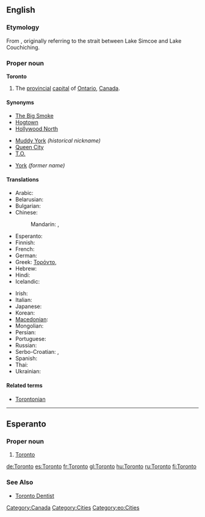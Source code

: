 ==English==
{{wikipedia}}

===Etymology===
From {{etyl|moh}} {{term|tkaronto||where trees stand in water}}, originally referring to the strait between Lake Simcoe and Lake Couchiching.

===Proper noun===
'''Toronto'''

# The [[provincial]] [[capital]] of [[Ontario]], [[Canada]].

====Synonyms====
{{top3}}
* [[Big Smoke|The Big Smoke]]
* [[Hogtown]]
* [[Hollywood North]]
{{mid3}}
* [[Muddy York]] ''(historical nickname)''
* [[Queen City]]
* [[T.O.]]
{{mid3}}
* [[York]] ''(former name)''
{{bottom}}

====Translations====
{{trans-top|provincial capital on Ontario, Canada}}
* Arabic: {{t|ar|تورونتو|m|tr=turuuntu, torontu}}
* Belarusian: {{t|be|Таронта|m|tr=Tarónta|xs=Belarusian}}
* Bulgarian: {{t-|bg|Торонто|tr=Torónto}}
* Chinese:
*: Mandarin: {{t-|cmn|多倫多|sc=Hani}},  {{t-|cmn|多伦多|tr=Duōlúnduō|sc=Hani}}
* Esperanto: {{t-|eo|Toronto|xs=Esperanto}}
* Finnish: {{t+|fi|Toronto}}
* French: {{t+|fr|Toronto|m}}
* German: {{t+|de|Toronto|n}}
* Greek: [[Τορόντο]],  {{t|el|Τορόντο|tr=Torónto}}
* Hebrew: {{t|he|טורונטו}}
* Hindi: {{t|hi|टोरंटो|tr=ṭōraṇṭō|xs=Hindi}}
* Icelandic: {{t-|is|Torontó}}
{{trans-mid}}
* Irish: {{t-|ga|Torontó|m|xs=Irish}}
* Italian: {{t-|it|Toronto|m}}
* Japanese: {{t-|ja|トロント|tr=Toronto}}
* Korean: {{t|ko|토론토|tr=Toronto|sc=Hang}}
* [[Macedonian]]: {{t-|mk|Торонто|tr=Torónto}}
* Mongolian: {{t-|mn|Торонто|tr=Torónto|sc=Cyrl|xs=Mongolian}}
* Persian: {{t|fa|تورنتو|xs=Persian}}
* Portuguese: {{t-|pt|Toronto|m}}
* Russian: {{t-|ru|Торонто|tr=Torónto}} {{indeclinable}}
* Serbo-Croatian: {{tø|sh|Торонто|sc=Cyrl|xs=Serbo-Croatian}},  {{tø|sh|Toronto|xs=Serbo-Croatian}}
* Spanish: {{t+|es|Toronto|m}}
* Thai: {{t|th|โทรอนโต}}
* Ukrainian: {{t-|uk|Торонто|m|tr=Torónto|xs=Ukrainian}}
{{trans-bottom}}

====Related terms====
* [[Torontonian]]

[[Category:Canada]]
[[Category:Cities]]

----

==Esperanto==

===Proper noun===
{{eo-proper noun}}

# [[#English|Toronto]]

[[Category:eo:Cities]]

[[de:Toronto]]
[[es:Toronto]]
[[fr:Toronto]]
[[gl:Toronto]]
[[hu:Toronto]]
[[ru:Toronto]]
[[fi:Toronto]]

===See Also===
*[http://www.cosmeticdentistry.net/ Toronto Dentist]